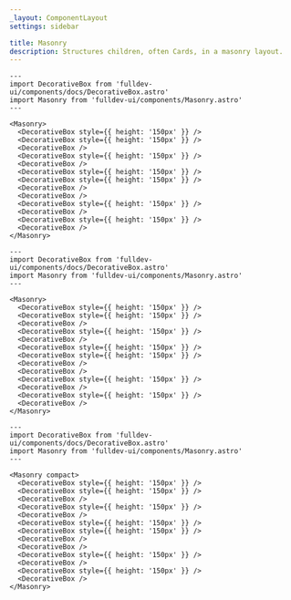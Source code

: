 ```yaml
---
_layout: ComponentLayout
settings: sidebar

title: Masonry
description: Structures children, often Cards, in a masonry layout.
---
```


```astro live
---
import DecorativeBox from 'fulldev-ui/components/docs/DecorativeBox.astro'
import Masonry from 'fulldev-ui/components/Masonry.astro'
---

<Masonry>
  <DecorativeBox style={{ height: '150px' }} />
  <DecorativeBox style={{ height: '150px' }} />
  <DecorativeBox />
  <DecorativeBox style={{ height: '150px' }} />
  <DecorativeBox />
  <DecorativeBox style={{ height: '150px' }} />
  <DecorativeBox style={{ height: '150px' }} />
  <DecorativeBox />
  <DecorativeBox />
  <DecorativeBox style={{ height: '150px' }} />
  <DecorativeBox />
  <DecorativeBox style={{ height: '150px' }} />
  <DecorativeBox />
</Masonry>
```

```astro live
---
import DecorativeBox from 'fulldev-ui/components/docs/DecorativeBox.astro'
import Masonry from 'fulldev-ui/components/Masonry.astro'
---

<Masonry>
  <DecorativeBox style={{ height: '150px' }} />
  <DecorativeBox style={{ height: '150px' }} />
  <DecorativeBox />
  <DecorativeBox style={{ height: '150px' }} />
  <DecorativeBox />
  <DecorativeBox style={{ height: '150px' }} />
  <DecorativeBox style={{ height: '150px' }} />
  <DecorativeBox />
  <DecorativeBox />
  <DecorativeBox style={{ height: '150px' }} />
  <DecorativeBox />
  <DecorativeBox style={{ height: '150px' }} />
  <DecorativeBox />
</Masonry>
```

```astro live
---
import DecorativeBox from 'fulldev-ui/components/docs/DecorativeBox.astro'
import Masonry from 'fulldev-ui/components/Masonry.astro'
---

<Masonry compact>
  <DecorativeBox style={{ height: '150px' }} />
  <DecorativeBox style={{ height: '150px' }} />
  <DecorativeBox />
  <DecorativeBox style={{ height: '150px' }} />
  <DecorativeBox />
  <DecorativeBox style={{ height: '150px' }} />
  <DecorativeBox style={{ height: '150px' }} />
  <DecorativeBox />
  <DecorativeBox />
  <DecorativeBox style={{ height: '150px' }} />
  <DecorativeBox />
  <DecorativeBox style={{ height: '150px' }} />
  <DecorativeBox />
</Masonry>
```
